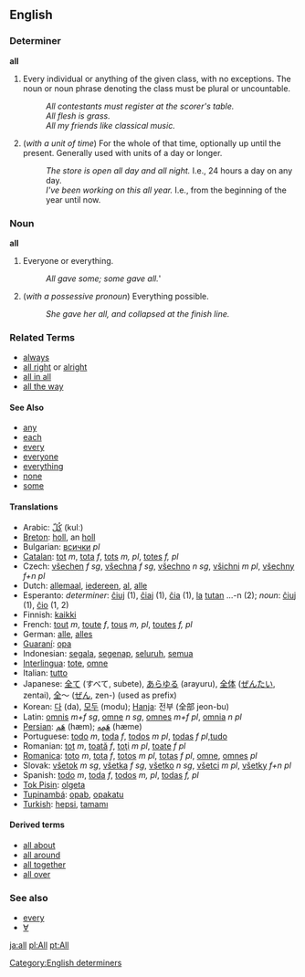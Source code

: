 ==English==

===Determiner=== <!-- Is this what we want? -->
'''all'''

# Every individual or anything of the given class, with no exceptions.  The noun or noun phrase denoting the class must be plural or uncountable.
#: ''All contestants must register at the scorer's table.''
#: ''All flesh is grass.''
#: ''All my friends like classical music.''
# (''with a unit of time'') For the whole of that time, optionally up until the present.  Generally used with units of a day or longer.
#: ''The store is open all day and all night.'' I.e., 24 hours a day on any day.
#: ''I've been working on this all year.'' I.e., from the beginning of the year until now.

===Noun===
'''all'''

# Everyone or everything.
#: ''All gave some; some gave all.'''
# (''with a possessive pronoun'') Everything possible.
#: ''She gave her all, and collapsed at the finish line.''

===Related Terms===
*[[always]]
*[[all right]] or [[alright]]
*[[all in all]]
*[[all the way]]

====See Also====
*[[any]]
*[[each]]
*[[every]]
*[[everyone]]
*[[everything]]
*[[none]]
*[[some]]

====Translations====
*Arabic: [[كُلّ]] (kulː)
*[[Breton]]: [[holl]], an [[holl]]
*Bulgarian: [[всички]] ''pl''
*[[Catalan]]: [[tot]] ''m'', [[tota]] ''f'', [[tots]] ''m, pl'', [[totes]] ''f, pl''
*Czech: [[všechen]] ''f sg'', [[všechna]] ''f sg'', [[všechno]] ''n sg'', [[všichni]] ''m pl'', [[všechny]] ''f+n pl''
*Dutch: [[allemaal]], [[iedereen]], [[al]], [[alle]]
*Esperanto: ''determiner'': [[ĉiuj]] (1), [[ĉiaj]] (1), [[ĉia]] (1), [[la]] [[tutan]] ...-n (2); ''noun'': [[ĉiuj]] (1), [[ĉio]] (1, 2)
*Finnish: [[kaikki]]
*French: [[tout]] ''m'', [[toute]] ''f'', [[tous]] ''m, pl'', [[toutes]] ''f, pl''
*German: [[alle]], [[alles]]
*[[Guaraní]]: [[opa]]
*Indonesian: [[segala]], [[segenap]], [[seluruh]], [[semua]]
*[[Interlingua]]: [[tote]], [[omne]]
*Italian: [[tutto]]
*Japanese: [[全て]] (すべて, subete), [[あらゆる]] (arayuru), [[全体]] ([[ぜんたい]], zentai), [[全]]～ ([[ぜん]], zen-) (used as prefix)
*Korean: [[다]] (da), [[모두]] (modu); [[Hanja]]: 전부 (全部 jeon-bu)
*Latin: [[omnis]] ''m+f sg'', [[omne]] ''n sg'', [[omnes]] ''m+f pl'', [[omnia]] ''n pl''
*[[Persian]]: [[هَم]] (hæm); [[هَمِه]] (hæme)
*Portuguese: [[todo]] ''m'', [[toda]] ''f'', [[todos]] ''m'' ''pl'', [[todas]] ''f'' ''pl'',[[tudo]]
*Romanian: [[tot]] ''m'', [[toată]] ''f'', [[toţi]] ''m'' ''pl'', [[toate]] ''f'' ''pl''
*[[Romanica]]: [[toto]] ''m'', [[tota]] ''f'', [[totos]] ''m'' ''pl'', [[totas]] ''f'' ''pl'', [[omne]], [[omnes]] ''pl''
*Slovak: [[všetok]] ''m sg'', [[všetka]] ''f sg'', [[všetko]] ''n sg'', [[všetci]] ''m pl'', [[všetky]] ''f+n pl''
*Spanish: [[todo]] ''m'', [[toda]] ''f'', [[todos]] ''m, pl'', [[todas]] ''f, pl''
*[[Tok Pisin]]: [[olgeta]]
*[[Tupinambá]]: [[opab]], [[opakatu]]
*[[Turkish]]: [[hepsi]], [[tamamı]]

====Derived terms====
*[[all about]]
*[[all around]]
*[[all together]]
*[[all over]]

===See also===
*[[every]]
*[[∀]]


[[Category:English determiners]]

[[ja:all]]
[[pl:All]]
[[pt:All]]